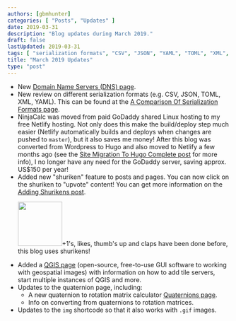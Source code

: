 ```yaml
---
authors: [gbmhunter]
categories: [ "Posts", "Updates" ]
date: 2019-03-31
description: "Blog updates during March 2019."
draft: false
lastUpdated: 2019-03-31
tags: [ "serialization formats", "CSV", "JSON", "YAML", "TOML", "XML", "DNS", "domain name server", "shuriken", "QGIS", "GUI", "quaternion", "calculator" ]
title: "March 2019 Updates"
type: "post"
---
```



<ul>
  <li>New <a href="/programming/website-design/domain-name-servers-dns">Domain Name Servers (DNS) page</a>.</li>
  <li>New review on different serialization formats (e.g. CSV, JSON, TOML, XML, YAML). This can be found at the <a href="/programming/serialization-formats/a-comparison-of-serialization-formats">A Comparison Of Serialization Formats page</a>.</li>
  <li>NinjaCalc was moved from paid GoDaddy shared Linux hosting to my free Netlify hosting. Not only does this make the build/deploy step much easier (Netlify automatically builds and deploys when changes are pushed to <code>master</code>), but it also saves me money! After this blog was converted from Wordpress to Hugo and also moved to Netlify a few months ago (see the <a href="/blog/2018/12/15/site-migration-to-hugo-complete/">Site Migration To Hugo Complete post</a> for more info), I no longer have any need for the GoDaddy server, saving approx. US$150 per year!</li>
  <li>
      Added new "shuriken" feature to posts and pages. You can now click on the shuriken to "upvote" content! You can get more information on the <a href="/posts/2019/03-10-adding-shurikens/">Adding Shurikens post</a>.

  

<Image src={shuriken_icon} width="100px">+1's, likes, thumb's up and claps have been done before, this blog uses shurikens!</Image>
  </li>
  <li>Added a <a href="/space/qgis">QGIS page</a> (open-source, free-to-use GUI software to working with geospatial images) with information on how to add tile servers, start multiple instances of QGIS and more.</li>
  <li>
    Updates to the quaternion page, including:
    <ul>
      <li>A new quaternion to rotation matrix calculator <a href="/mathematics/geometry/quaternions/">Quaternions page</a>.</li>
      <li>Info on converting from quaternions to rotation matrices.</li>
    </ul>
  </li>
  <li>Updates to the <code>img</code> shortcode so that it also works with <code>.gif</code> images.</li>
</ul>